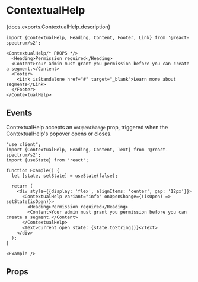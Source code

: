 

# ContextualHelp

<PageDescription>{docs.exports.ContextualHelp.description}</PageDescription>

```tsx render docs={docs.exports.ContextualHelp} links={docs.links} props={['variant', 'size', 'placement']} initialProps={{variant: 'help'}} type="s2"
import {ContextualHelp, Heading, Content, Footer, Link} from '@react-spectrum/s2';

<ContextualHelp/* PROPS */>
  <Heading>Permission required</Heading>
  <Content>Your admin must grant you permission before you can create a segment.</Content>
  <Footer>
    <Link isStandalone href="#" target="_blank">Learn more about segments</Link>
  </Footer>
</ContextualHelp>
```

## Events

ContextualHelp accepts an `onOpenChange` prop, triggered when the ContextualHelp's popover opens or closes.

```tsx render expanded
"use client";
import {ContextualHelp, Heading, Content, Text} from '@react-spectrum/s2';
import {useState} from 'react';

function Example() {
  let [state, setState] = useState(false);

  return (
    <div style={{display: 'flex', alignItems: 'center', gap: '12px'}}>
      <ContextualHelp variant="info" onOpenChange={(isOpen) => setState(isOpen)}>
        <Heading>Permission required</Heading>
        <Content>Your admin must grant you permission before you can create a segment.</Content>
      </ContextualHelp>
      <Text>Current open state: {state.toString()}</Text>
    </div>
  );
}

<Example />
```

## Props

<PropTable component={docs.exports.ContextualHelp} links={docs.links} />
